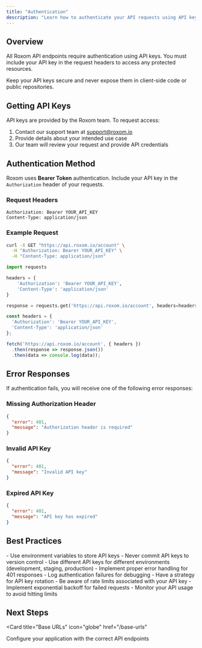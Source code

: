 ```yaml
---
title: "Authentication"
description: "Learn how to authenticate your API requests using API keys"
---
```


## Overview

All Roxom API endpoints require authentication using API keys. You must include your API key in the request headers to access any protected resources.

<Warning>
  Keep your API keys secure and never expose them in client-side code or public repositories.
</Warning>

## Getting API Keys

API keys are provided by the Roxom team. To request access:

1. Contact our support team at [support@roxom.io](mailto:support@roxom.io)
2. Provide details about your intended use case
3. Our team will review your request and provide API credentials

## Authentication Method

Roxom uses **Bearer Token** authentication. Include your API key in the `Authorization` header of your requests.

### Request Headers

```http
Authorization: Bearer YOUR_API_KEY
Content-Type: application/json
```

### Example Request

```bash
curl -X GET "https://api.roxom.io/account" \
  -H "Authorization: Bearer YOUR_API_KEY" \
  -H "Content-Type: application/json"
```

```python
import requests

headers = {
    'Authorization': 'Bearer YOUR_API_KEY',
    'Content-Type': 'application/json'
}

response = requests.get('https://api.roxom.io/account', headers=headers)
```

```javascript
const headers = {
  'Authorization': 'Bearer YOUR_API_KEY',
  'Content-Type': 'application/json'
};

fetch('https://api.roxom.io/account', { headers })
  .then(response => response.json())
  .then(data => console.log(data));
```

## Error Responses

If authentication fails, you will receive one of the following error responses:

### Missing Authorization Header

```json
{
  "error": 401,
  "message": "Authorization header is required"
}
```

### Invalid API Key

```json
{
  "error": 401,
  "message": "Invalid API key"
}
```

### Expired API Key

```json
{
  "error": 401,
  "message": "API key has expired"
}
```

## Best Practices

<AccordionGroup>
  <Accordion title="Store API Keys Securely">
    - Use environment variables to store API keys
    - Never commit API keys to version control
    - Use different API keys for different environments (development, staging, production)
  </Accordion>

  <Accordion title="Handle Authentication Errors">
    - Implement proper error handling for 401 responses
    - Log authentication failures for debugging
    - Have a strategy for API key rotation
  </Accordion>

  <Accordion title="Rate Limiting">
    - Be aware of rate limits associated with your API key
    - Implement exponential backoff for failed requests
    - Monitor your API usage to avoid hitting limits
  </Accordion>
</AccordionGroup>

## Next Steps

<Card
  title="Base URLs"
  icon="globe"
  href="/base-urls"
>
  Configure your application with the correct API endpoints
</Card>